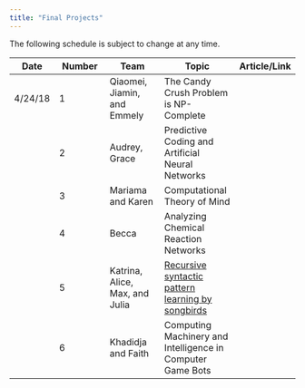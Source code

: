 ```yaml
---
title: "Final Projects"
---
```

The following schedule is subject to change at any time.

| **Date** | **Number**  | **Team** |  **Topic** | **Article/Link**|
| ---------|------------|-------------|-----------------|----------|
| 4/24/18  | 1 | Qiaomei, Jiamin, and Emmely | The Candy Crush Problem is NP-Complete ||
|| 2 | Audrey, Grace | Predictive Coding and Artificial Neural Networks ||
|| 3 | Mariama and Karen | Computational Theory of Mind ||
|| 4 | Becca | Analyzing Chemical Reaction Networks ||
|| 5 | Katrina, Alice, Max, and Julia | [Recursive syntactic pattern learning by songbirds](https://granieri.github.io/songbird-syntax/) ||
|| 6 | Khadidja and Faith | Computing Machinery and Intelligence in Computer Game Bots ||